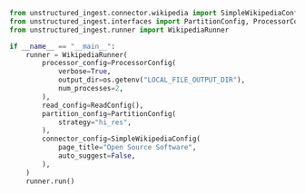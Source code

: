 ```python Python
from unstructured_ingest.connector.wikipedia import SimpleWikipediaConfig
from unstructured_ingest.interfaces import PartitionConfig, ProcessorConfig, ReadConfig
from unstructured_ingest.runner import WikipediaRunner

if __name__ == "__main__":
    runner = WikipediaRunner(
        processor_config=ProcessorConfig(
            verbose=True,
            output_dir=os.getenv("LOCAL_FILE_OUTPUT_DIR"),
            num_processes=2,
        ),
        read_config=ReadConfig(),
        partition_config=PartitionConfig(
            strategy="hi_res",
        ),
        connector_config=SimpleWikipediaConfig(
            page_title="Open Source Software",
            auto_suggest=False,
        ),
    )
    runner.run()
```
